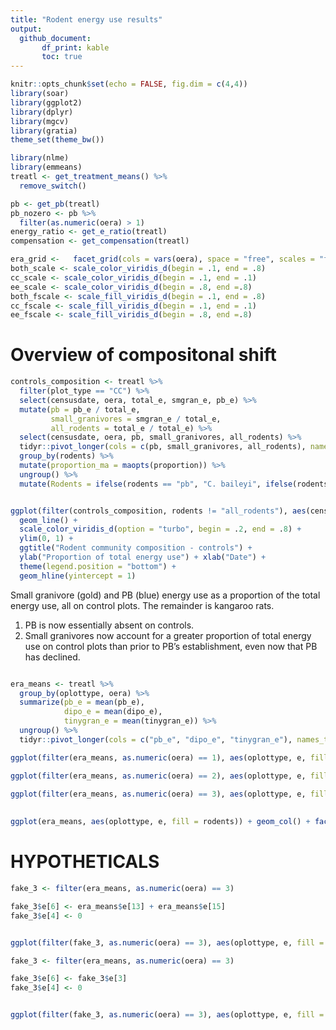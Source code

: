 ```yaml
---
title: "Rodent energy use results"
output:
  github_document:
       df_print: kable
       toc: true
---
```


```r
knitr::opts_chunk$set(echo = FALSE, fig.dim = c(4,4))
library(soar)
library(ggplot2)
library(dplyr)
library(mgcv)
library(gratia)
theme_set(theme_bw())

library(nlme)
library(emmeans)
treatl <- get_treatment_means() %>%
  remove_switch()

pb <- get_pb(treatl)
pb_nozero <- pb %>%
  filter(as.numeric(oera) > 1)
energy_ratio <- get_e_ratio(treatl)
compensation <- get_compensation(treatl)

era_grid <-   facet_grid(cols = vars(oera), space = "free", scales = "free_x")
both_scale <- scale_color_viridis_d(begin = .1, end = .8)
cc_scale <- scale_color_viridis_d(begin = .1, end = .1)
ee_scale <- scale_color_viridis_d(begin = .8, end =.8)
both_fscale <- scale_fill_viridis_d(begin = .1, end = .8)
cc_fscale <- scale_fill_viridis_d(begin = .1, end = .1)
ee_fscale <- scale_fill_viridis_d(begin = .8, end =.8)


```


# Overview of compositonal shift

```r

controls_composition <- treatl %>%
  filter(plot_type == "CC") %>%
  select(censusdate, oera, total_e, smgran_e, pb_e) %>%
  mutate(pb = pb_e / total_e,
         small_granivores = smgran_e / total_e,
         all_rodents = total_e / total_e) %>%
  select(censusdate, oera, pb, small_granivores, all_rodents) %>%
  tidyr::pivot_longer(cols = c(pb, small_granivores, all_rodents), names_to = "rodents", values_to = "proportion") %>% 
  group_by(rodents) %>%
  mutate(proportion_ma = maopts(proportion)) %>%
  ungroup() %>%
  mutate(Rodents = ifelse(rodents == "pb", "C. baileyi", ifelse(rodents == "small_granivores",  "All small granivores (non-kangaroo rats)", "All rodents")))


ggplot(filter(controls_composition, rodents != "all_rodents"), aes(censusdate, proportion_ma, color = Rodents)) +
  geom_line() +
  scale_color_viridis_d(option = "turbo", begin = .2, end = .8) +
  ylim(0, 1) +
  ggtitle("Rodent community composition - controls") +
  ylab("Proportion of total energy use") + xlab("Date") +
  theme(legend.position = "bottom") +
  geom_hline(yintercept = 1)
```


Small granivore (gold) and PB (blue) energy use as a proportion of the total energy use, all on control plots. The remainder is kangaroo rats.

1. PB is now essentially absent on controls.
1. Small granivores now account for a greater proportion of total energy use on control plots than prior to PB's establishment, even now that PB has declined.


```r


```

```r

era_means <- treatl %>%
  group_by(oplottype, oera) %>%
  summarize(pb_e = mean(pb_e),
            dipo_e = mean(dipo_e),
            tinygran_e = mean(tinygran_e)) %>%
  ungroup() %>%
  tidyr::pivot_longer(cols = c("pb_e", "dipo_e", "tinygran_e"), names_to = "rodents", values_to = "e")

ggplot(filter(era_means, as.numeric(oera) == 1), aes(oplottype, e, fill = rodents)) + geom_col() + theme(legend.position = "none")

ggplot(filter(era_means, as.numeric(oera) == 2), aes(oplottype, e, fill = rodents)) + geom_col() + theme(legend.position = "none")
       
ggplot(filter(era_means, as.numeric(oera) == 3), aes(oplottype, e, fill = rodents)) + geom_col() + theme(legend.position = "none")
       
```

```r
ggplot(era_means, aes(oplottype, e, fill = rodents)) + geom_col() + facet_wrap(vars(oera))

```

# HYPOTHETICALS

```r

fake_3 <- filter(era_means, as.numeric(oera) == 3)

fake_3$e[6] <- era_means$e[13] + era_means$e[15]
fake_3$e[4] <- 0


ggplot(filter(fake_3, as.numeric(oera) == 3), aes(oplottype, e, fill = rodents)) + geom_col() + theme(legend.position = "none")


```


```r

fake_3 <- filter(era_means, as.numeric(oera) == 3)

fake_3$e[6] <- fake_3$e[3]
fake_3$e[4] <- 0


ggplot(filter(fake_3, as.numeric(oera) == 3), aes(oplottype, e, fill = rodents)) + geom_col() + theme(legend.position = "none")


```
